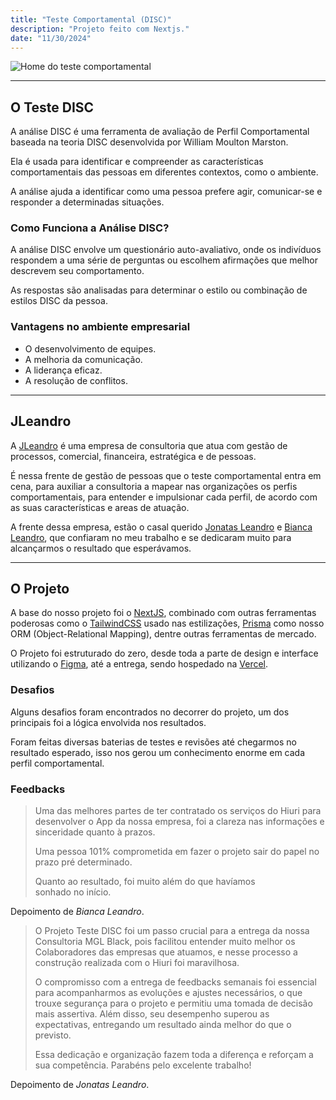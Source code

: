 ```yaml
---
title: "Teste Comportamental (DISC)"
description: "Projeto feito com Nextjs."
date: "11/30/2024"
---
```


![Home do teste comportamental](/disc-image-01.jpg)

---

## O Teste DISC

A análise DISC é uma ferramenta de avaliação de Perfil Comportamental baseada na teoria DISC desenvolvida por William Moulton Marston.

Ela é usada para identificar e compreender as características comportamentais das pessoas em diferentes contextos, como o ambiente.

A análise ajuda a identificar como uma pessoa prefere agir, comunicar-se e responder a determinadas situações.

### Como Funciona a Análise DISC?

A análise DISC envolve um questionário auto-avaliativo, onde os indivíduos respondem a uma série de perguntas ou escolhem afirmações que melhor descrevem seu comportamento.

As respostas são analisadas para determinar o estilo ou combinação de estilos DISC da pessoa.

### Vantagens no ambiente empresarial

- O desenvolvimento de equipes.
- A melhoria da comunicação.
- A liderança eficaz.
- A resolução de conflitos.

---

## JLeandro

A <a href="https://jleandrogestao.com.br" target="_blank">JLeandro</a> é uma empresa de consultoria que atua com gestão de processos, comercial, financeira, estratégica e de pessoas.

É nessa frente de gestão de pessoas que o teste comportamental entra em cena, para auxiliar a consultoria a mapear nas organizações os perfis comportamentais, para entender e impulsionar cada perfil, de acordo com as suas características e areas de atuação.

A frente dessa empresa, estão o casal querido <a href="https://www.instagram.com/jleandrogestao/" target="_blank">Jonatas Leandro</a> e <a href="https://www.instagram.com/biancaleandro_financaspessoais/" target="_blank">Bianca Leandro</a>, que confiaram no meu trabalho e se dedicaram muito para alcançarmos o resultado que esperávamos.

---

## O Projeto

A base do nosso projeto foi o <a href="https://nextjs.org/" target="_blank">NextJS</a>, combinado com outras ferramentas poderosas como o <a href="https://tailwindcss.com/" target="_blank">TailwindCSS</a> usado nas estilizações, <a href="https://www.prisma.io/" target="_blank">Prisma</a> como nosso ORM (Object-Relational Mapping), dentre outras ferramentas de mercado.

O Projeto foi estruturado do zero, desde toda a parte de design e interface utilizando o <a href="https://www.figma.com/" target="_blank">Figma</a>, até a entrega, sendo hospedado na <a href="https://vercel.com/" target="_blank">Vercel</a>.

### Desafios

Alguns desafios foram encontrados no decorrer do projeto, um dos principais foi a lógica envolvida nos resultados.

Foram feitas diversas baterias de testes e revisões até chegarmos no resultado esperado, isso nos gerou um conhecimento enorme em cada perfil comportamental.

### Feedbacks

>Uma das melhores partes de ter contratado os serviços do Hiuri para desenvolver o App da nossa empresa, foi a clareza nas informações e sinceridade quanto à prazos.
> 
>Uma pessoa 101% comprometida em fazer o projeto sair do papel no prazo pré determinado.
>
>Quanto ao resultado, foi muito além do que havíamos sonhado no início.
>
Depoimento de *Bianca Leandro*.

>O Projeto Teste DISC foi um passo crucial para a entrega da nossa Consultoria MGL Black, pois facilitou entender muito melhor os Colaboradores das empresas que atuamos, e nesse processo a construção realizada com o Hiuri foi maravilhosa.
>
>O compromisso com a entrega de feedbacks semanais foi essencial para acompanharmos as evoluções e ajustes necessários, o que trouxe segurança para o projeto e permitiu uma tomada de decisão mais assertiva. Além disso, seu desempenho superou as expectativas, entregando um resultado ainda melhor do que o previsto.
>
>Essa dedicação e organização fazem toda a diferença e reforçam a sua competência. Parabéns pelo excelente trabalho!
>
Depoimento de *Jonatas Leandro*.